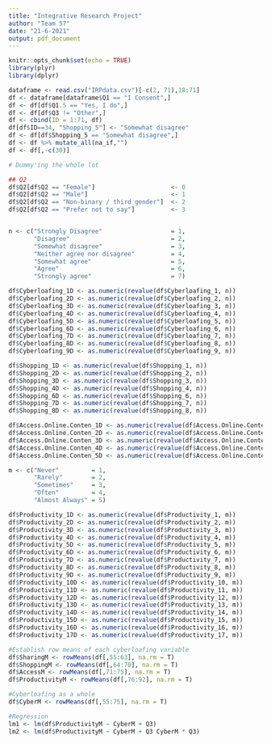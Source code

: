 ```yaml
---
title: "Integrative Research Project"
author: "Team 57"
date: "21-6-2021"
output: pdf_document
---
```


```r
knitr::opts_chunk$set(echo = TRUE)
library(plyr)
library(dplyr)
```

```r
dataframe <- read.csv("IRPdata.csv")[-c(2, 71),18:71]
df <- dataframe[dataframe$Q1 == "I Consent",]
df <- df[df$Q1.5 == "Yes, I do",]
df <- df[df$Q3 != "Other",]
df <- cbind(ID = 1:71, df)
df[df$ID==34, "Shopping_5"] <- "Somewhat disagree"
df <- df[df$Shopping_5 == "Somewhat disagree",]
df <- df %>% mutate_all(na_if,"")
df <- df[,-c(30)]
```

```r
# Dummy'ing the whole lot

## Q2
df$Q2[df$Q2 == "Female"]                     <- 0
df$Q2[df$Q2 == "Male"]                       <- 1
df$Q2[df$Q2 == "Non-binary / third gender"]  <- 2
df$Q2[df$Q2 == "Prefer not to say"]          <- 3


n <- c("Strongly Disagree"                   = 1, 
       "Disagree"                            = 2, 
       "Somewhat disagree"                   = 3, 
       "Neither agree nor disagree"          = 4, 
       "Somewhat agree"                      = 5, 
       "Agree"                               = 6, 
       "Strongly agree"                      = 7)

df$Cyberloafing_1D <- as.numeric(revalue(df$Cyberloafing_1, n))
df$Cyberloafing_2D <- as.numeric(revalue(df$Cyberloafing_2, n))
df$Cyberloafing_3D <- as.numeric(revalue(df$Cyberloafing_3, n))
df$Cyberloafing_4D <- as.numeric(revalue(df$Cyberloafing_4, n))
df$Cyberloafing_5D <- as.numeric(revalue(df$Cyberloafing_5, n))
df$Cyberloafing_6D <- as.numeric(revalue(df$Cyberloafing_6, n))
df$Cyberloafing_7D <- as.numeric(revalue(df$Cyberloafing_7, n))
df$Cyberloafing_8D <- as.numeric(revalue(df$Cyberloafing_8, n))
df$Cyberloafing_9D <- as.numeric(revalue(df$Cyberloafing_9, n))

df$Shopping_1D <- as.numeric(revalue(df$Shopping_1, n))
df$Shopping_2D <- as.numeric(revalue(df$Shopping_2, n))
df$Shopping_3D <- as.numeric(revalue(df$Shopping_3, n))
df$Shopping_4D <- as.numeric(revalue(df$Shopping_4, n))
df$Shopping_6D <- as.numeric(revalue(df$Shopping_6, n))
df$Shopping_7D <- as.numeric(revalue(df$Shopping_7, n))
df$Shopping_8D <- as.numeric(revalue(df$Shopping_8, n))

df$Access.Online.Conten_1D <- as.numeric(revalue(df$Access.Online.Conten_1, n))
df$Access.Online.Conten_2D <- as.numeric(revalue(df$Access.Online.Conten_2, n))
df$Access.Online.Conten_3D <- as.numeric(revalue(df$Access.Online.Conten_3, n))
df$Access.Online.Conten_4D <- as.numeric(revalue(df$Access.Online.Conten_4, n))
df$Access.Online.Conten_5D <- as.numeric(revalue(df$Access.Online.Conten_5, n))

m <- c("Never"         = 1,
       "Rarely"        = 2,
       "Sometimes"     = 3,
       "Often"         = 4,
       "Almost Always" = 5)

df$Productivity_1D <- as.numeric(revalue(df$Productivity_1, m))
df$Productivity_2D <- as.numeric(revalue(df$Productivity_2, m))
df$Productivity_3D <- as.numeric(revalue(df$Productivity_3, m))
df$Productivity_4D <- as.numeric(revalue(df$Productivity_4, m))
df$Productivity_5D <- as.numeric(revalue(df$Productivity_5, m))
df$Productivity_6D <- as.numeric(revalue(df$Productivity_6, m))
df$Productivity_7D <- as.numeric(revalue(df$Productivity_7, m))
df$Productivity_8D <- as.numeric(revalue(df$Productivity_8, m))
df$Productivity_9D <- as.numeric(revalue(df$Productivity_9, m))
df$Productivity_10D <- as.numeric(revalue(df$Productivity_10, m))
df$Productivity_11D <- as.numeric(revalue(df$Productivity_11, m))
df$Productivity_12D <- as.numeric(revalue(df$Productivity_12, m))
df$Productivity_13D <- as.numeric(revalue(df$Productivity_13, m))
df$Productivity_14D <- as.numeric(revalue(df$Productivity_14, m))
df$Productivity_15D <- as.numeric(revalue(df$Productivity_15, m))
df$Productivity_16D <- as.numeric(revalue(df$Productivity_16, m))
df$Productivity_17D <- as.numeric(revalue(df$Productivity_17, m))
```

```r
#Establish row means of each cyberloafing variable
df$SharingM <- rowMeans(df[,55:63], na.rm = T)
df$ShoppingM <- rowMeans(df[,64:70], na.rm = T)
df$AccessM <- rowMeans(df[,71:75], na.rm = T)
df$ProductivityM <- rowMeans(df[,76:92], na.rm = T)

#Cyberloafing as a whole
df$CyberM <- rowMeans(df[,55:75], na.rm = T)
```

```r
#Regression
lm1 <- lm(df$ProductivityM ~ CyberM + Q3)
lm2 <- lm(df$ProductivityM ~ CyberM + Q3 CyberM * Q3)
```
